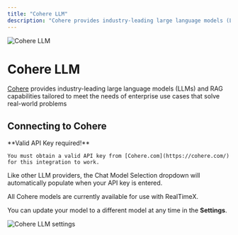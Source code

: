 ```yaml
---
title: "Cohere LLM"
description: "Cohere provides industry-leading large language models (LLMs) and RAG capabilities tailored to meet the needs of enterprise use cases that solve real-world problems"
---
```



<Image
  src="/images/RealTimeX-setup/llm-configuration/cloud/cohere/header-image.png"
  height={1080}
  width={1920}
  quality={100}
  alt="Cohere LLM"
/>

# Cohere LLM

[Cohere](https://cohere.com/) provides industry-leading large language models (LLMs) and RAG capabilities tailored to meet the needs of enterprise use cases that solve real-world problems

## Connecting to Cohere

<Callout type="info" emoji="️💡">
  **Valid API Key required!**

    You must obtain a valid API key from [Cohere.com](https://cohere.com/) for this integration to work.

</Callout>

Like other LLM providers, the Chat Model Selection dropdown will automatically populate when your API key is entered.

All Cohere models are currently available for use with RealTimeX.

You can update your model to a different model at any time in the **Settings**.

<Image
  src="/images/RealTimeX-setup/llm-configuration/cloud/cohere/cohere-llm.png"
  height={1080}
  width={1920}
  quality={100}
  alt="Cohere LLM settings"
/>
